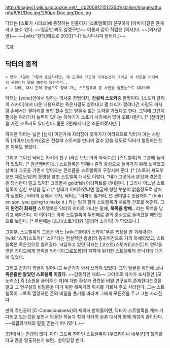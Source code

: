 http://images1.wikia.nocookie.net/__cb20091215123541/stalker/images/thumb/6/61/Doc.jpg/250px-Doc.jpg/Doc.jpg

닥터는 [스토커 시리즈]에 등장하는 인물이자 [스트렐록]의 친구이자 [아버지]같은 존재라고 볼수 있다. ~~얼굴만 봐도 알겠구만~~ 이름과 같이 직업은 [의사]다. ~~[의사양반]~~
~~[wiki:"헌터(메트로 2033)"나? 보시다시피 헌터다.]~~

[[목차]]

== 닥터의 종적 ==

 > 만약 그일이 그렇게 중요하다면, 왜 도대체 그곳에 가려는건지 그리고 이 사진을 어디에서 구했는지 말을 해주지 않는건가..
 > - 닥터, 다시 존의 중심으로 향해 가는 스트렐록이 준 사진을 슬픈눈으로 쳐다보며

닥터는 [zone]안에서 일하는 의사중 한명이자, '''전설적 스토커'''중 한명이다. [스토커 클리어 스카이]에서 나온 내용으로는 죽은사람도 살려내고 팔,다리가 짤려나간 사람도 이사람 손에서는 팔다리를 봉합 할수 있는 믿을수 없는 능력을 가졌다고 한다. 그덕에 그런지 존에는 여러가지 능력이 있다는 이야기가 스토커 사이에서 많이 오르내린다. [* [천리안]을 가진 스토커도 있다한다. 물론 2편에서 나온 소문이겠지만..]

하지만 닥터는 넓은 [늪지] 어딘가에 자리잡아 찾아가기 어려으므로 닥터가 아는 사람 즉 [가이드(스토커)]같은 전설의 스토커를 만나야 갈수 있을 정도로 닥터가 활동하는것은 아무도 몰랐다.

그리고 그이전 닥터는 자기의 친구 (라긴 보단 거의 자식수준) [스트렐록]의 그룹에 들아가 있었다. [* 원년멤버인듯.] 스트렐록은 언제나 존의 중심으로 들어가기 위해 노력했고 날마다 그곳을 가면서 얻어오는 전리품을 스트렐록이 구경시켜 준다. [* [스토커 섀도우 오브 체르노빌]의 동영상 참조 스트렐록 대사도 이렇다, "내가 그곳에서 본것과 겪은것은 당신만이 알고 있어!" 그러면서 goldfish 아티팩트를 꺼내든다. ] 그러나 어느날 스트렐록이 심한 부상을 입고 [* 상태가 어떠하였냐면 얼굴에 성한 부분이 없을정도로 상처가 심했다.] 닥터의 집에서 오자, 닥터는 "아파도 참거라, 넌 견뎌낼수 있을꺼야." (hold on son, you going to make it.) 라는 말과 함께 스트렐록의 치료와 간호를 해준다. 그뒤 '''완전히 회복한''' 스트렐록은 닥터의 어디로 가냐는 말에, '''북쪽을 향해..''' 라는 독백을 남기고 헤어진다. 이 이야기는 아마 스트렐록이 두번째로 존의 중심으로 들어갔을 때인것으로 보인다. [* 두번째는 [스카(스토커)]와 [클리어 스카이] 가 막았으니.]

그이후, 스트렐록의 그룹은 어느 [wiki:"클리어 스카이"푸른 복장을 한 괴세력]과 [wiki:"스카(스토커)" '스카'라는 전설적인 용병]의 동귀어진으로 거의 와해되었고, 스트렐록은 죽은것으로 알려졌다. 낙담하고 있던 닥터는 [고스트(스토커)|고스트]의 연락을 받은 가이드에게 연락을 받아 [아그로포롬]의 지하에 위치한 스트렐록의 은닉처에 대기해 있었다.

그리고 갑자기 폭발이 일어나고 누군가가 와서 쓰러져 있었다. 그의 얼굴을 확인해 보니 '''죽은줄만 알았던 스트렐록 이였다'''. ~~감동적인 재회~~ 그이후로 자기가 조사했던 [모노리스] 즉 [소원을 들어주는 자]에 대한 환상과 관련된  비밀 연구실이 존재한다는것을 알고 그 연구실의 비밀문을 따기 위한 해독기의 위치를 가르쳐 주고 사라진다. 그는 스트렐록이 그토록 열망하던 존의 비밀을 풀기를 바라며 그에게 모든것을 주고 그는 사라진다.

만약 주인공의 [C-Consciousness]의 제의에 받아들이면, 닥터가 스트렐록을 계속 기다리고 있는것을 보면서 암울한 하늘과 함께 닥터의 슬픈 대사와 함께 게임이 끝이난다. ~~복합의식체의 말을 믿는게 아니였다..~~

3편에서는 언급이 없다. 다만 그토록 친하던 스트렐록이 [우크라이나 내무군]의 헬기를 타고 존을 탈출하는거 보면.. 살아있길 빈다.
